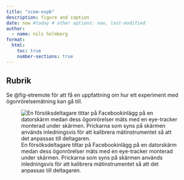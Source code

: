 ```yaml
---
title: "scom-expb"
description: figure and caption
date: now #today # other options: now, last-modified
author:
  - name: nils holmberg
format:
  html:
    toc: true
    number-sections: true
---
```


## Rubrik

Se @fig-etremote för att få en uppfattning om hur ett experiment med ögonrörelsemätning kan gå till.

![En försöksdeltagare tittar på Facebookinlägg på en datorskärm medan dess ögonrörelser mäts med en eye-tracker monterad under skärmen. Prickarna som syns på skärmen används inledningsvis för att kalibrera mätinstrumentet så att det anpassas till deltagaren.](fig.png){#fig-etremote}






